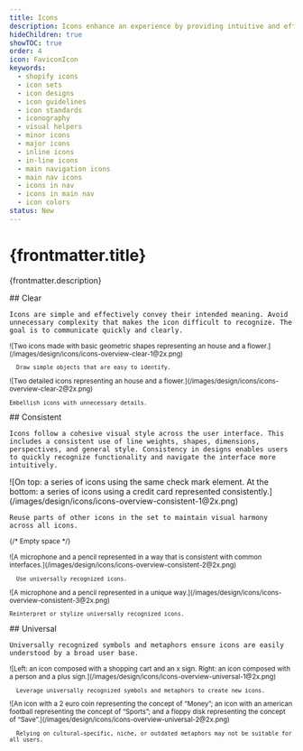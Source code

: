 ```yaml
---
title: Icons
description: Icons enhance an experience by providing intuitive and efficient navigation, conveying information concisely, and making it more visually appealing.
hideChildren: true
showTOC: true
order: 4
icon: FaviconIcon
keywords:
  - shopify icons
  - icon sets
  - icon designs
  - icon guidelines
  - icon standards
  - iconography
  - visual helpers
  - minor icons
  - major icons
  - inline icons
  - in-line icons
  - main navigation icons
  - main nav icons
  - icons in nav
  - icons in main nav
  - icon colors
status: New
---
```


# {frontmatter.title}

<Lede>{frontmatter.description}</Lede>

<Subnav />

<LayoutSection card>
  <Text>
    ## Clear

    Icons are simple and effectively convey their intended meaning. Avoid unnecessary complexity that makes the icon difficult to recognize. The goal is to communicate quickly and clearly.

  </Text>
  <Small variant="do">
      ![Two icons made with basic geometric shapes representing an house and a flower.](/images/design/icons/icons-overview-clear-1@2x.png)

      Draw simple objects that are easy to identify.

  </Small>
  <Small variant="dont">
    ![Two detailed icons representing an house and a flower.](/images/design/icons/icons-overview-clear-2@2x.png)

    Embellish icons with unnecessary details.

  </Small>
</LayoutSection >

<LayoutSection card>
  <Text>
    ## Consistent

    Icons follow a cohesive visual style across the user interface. This includes a consistent use of line weights, shapes, dimensions, perspectives, and general style. Consistency in designs enables users to quickly recognize functionality and navigate the interface more intuitively.

  </Text>
  <Large variant="do">
    ![On top: a series of icons using the same check mark element. At the bottom: a series of icons using a credit card represented consistently.](/images/design/icons/icons-overview-consistent-1@2x.png)

    Reuse parts of other icons in the set to maintain visual harmony across all icons.

  </Large>

<Small>{/* Empty space */}</Small>

  <Small variant="do">
      ![A microphone and a pencil represented in a way that is consistent with common interfaces.](/images/design/icons/icons-overview-consistent-2@2x.png)

      Use universally recognized icons.

  </Small>

  <Small variant="dont">
    ![A microphone and a pencil represented in a unique way.](/images/design/icons/icons-overview-consistent-3@2x.png)

    Reinterpret or stylize universally recognized icons.

  </Small>
</LayoutSection >

<LayoutSection card>
  <Text>
    ## Universal

    Universally recognized symbols and metaphors ensure icons are easily understood by a broad user base.

  </Text>
  <Small variant="do">
      ![Left: an icon composed with a shopping cart and an x sign. Right: an icon composed with a person and a plus sign.](/images/design/icons/icons-overview-universal-1@2x.png)

      Leverage universally recognized symbols and metaphors to create new icons.

  </Small>
  <Small variant="dont">
      ![An icon with a 2 euro coin representing the concept of “Money”; an icon with an american football representing the concept of “Sports”; and a floppy disk representing the concept of “Save”.](/images/design/icons/icons-overview-universal-2@2x.png)

      Relying on cultural-specific, niche, or outdated metaphors may not be suitable for all users.

  </Small>
</LayoutSection >
